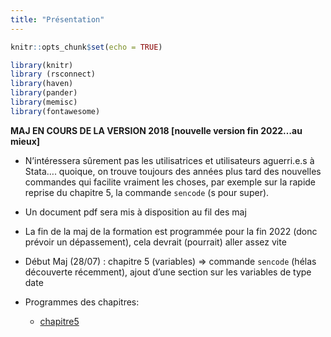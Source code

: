 ```yaml
---
title: "Présentation"
---
```


```r
knitr::opts_chunk$set(echo = TRUE)

library(knitr)
library (rsconnect)
library(haven)
library(pander)
library(memisc)
library(fontawesome)
```




**MAJ EN COURS DE LA VERSION 2018 [nouvelle version fin 2022...au mieux]**


* N'intéressera sûrement pas les utilisatrices et utilisateurs aguerri.e.s à Stata.... quoique, on trouve toujours des années plus tard des nouvelles commandes qui facilite vraiment les choses, par exemple sur la rapide reprise du chapitre 5, la commande `sencode` (s pour super).
* Un document pdf sera mis à disposition au fil des maj
* La fin de la maj de la formation est programmée pour la fin 2022 (donc prévoir un dépassement), cela devrait (pourrait) aller assez vite

* Début Maj (28/07) : chapitre 5 (variables) => commande `sencode` (hélas découverte récemment), ajout d'une  section sur les variables de type date 

* Programmes des chapitres:  
  - [chapitre5](https://github.com/mthevenin/formation_stata/blob/master/programmes/chapitre5.md)





